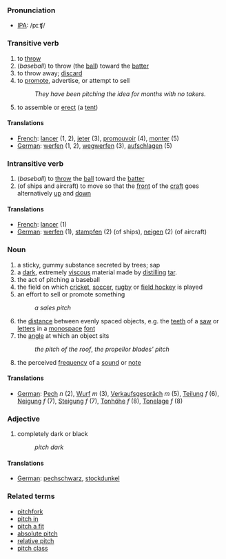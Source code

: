 === Pronunciation ===
* [[IPA]]: /pɪːʧ/

=== Transitive verb ===
# to [[throw]]
# (''baseball'') to throw (the [[ball]]) toward the [[batter]]
# to throw away; [[discard]]
# to [[promote]], advertise, or attempt to sell
#: ''They have been pitching the idea for months with no takers.''  
# to assemble or [[erect]] (a [[tent]]) 

====Translations====
*[[French]]: [[lancer]] (1, 2), [[jeter]] (3), [[promouvoir]] (4), [[monter]] (5)
*[[German]]: [[werfen]] (1, 2), [[wegwerfen]] (3), [[aufschlagen]] (5)

=== Intransitive verb ===
# (''baseball'') to [[throw]] the [[ball]] toward the [[batter]]
# (of ships and aircraft) to move so that the [[front]] of the [[craft]] goes alternatively [[up]] and [[down]]

====Translations====
*[[French]]: [[lancer]] (1)
*[[German]]: [[werfen]] (1), [[stampfen]] (2) (of ships), [[neigen]] (2) (of aircraft)

=== Noun ===
# a sticky, gummy substance secreted by trees; sap 
# a [[dark]], extremely [[viscous]] material made by [[distill]]ing [[tar]].
# the act of pitching a baseball
# the field on which [[cricket]], [[soccer]], [[rugby]] or [[field hockey]] is played
# an effort to sell or promote something 
#: ''a sales pitch''
# the [[distance]] between evenly spaced objects, e.g. the [[teeth]] of a [[saw]] or [[letters]] in a [[monospace]] [[font]]
# the [[angle]] at which an object sits
#: ''the pitch of the roof'', ''the propellor blades' pitch''
# the perceived [[frequency]] of a [[sound]] or [[note]]

====Translations====
*[[German]]: [[Pech]] ''n'' (2), [[Wurf]] ''m'' (3), [[Verkaufsgespräch]] ''m'' (5), [[Teilung]] ''f'' (6), [[Neigung]] ''f'' (7), [[Steigung]] ''f'' (7), [[Tonhöhe]] ''f'' (8), [[Tonelage]] ''f'' (8)

=== Adjective ===
# completely dark or black
#: ''pitch dark''

====Translations====
*[[German]]: [[pechschwarz]], [[stockdunkel]]

=== Related terms ===
*[[pitchfork]]
*[[pitch in]]
*[[pitch a fit]]
*[[absolute pitch]]
*[[relative pitch]]
*[[pitch class]]